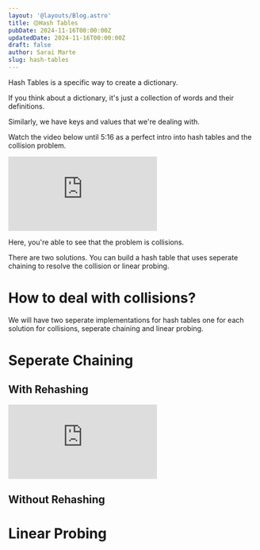 ```yaml
---
layout: '@layouts/Blog.astro'
title: 🟡Hash Tables
pubDate: 2024-11-16T00:00:00Z 
updatedDate: 2024-11-16T00:00:00Z 
draft: false
author: Sarai Marte
slug: hash-tables
---
```


Hash Tables is a specific way to create a dictionary.

If you think about a dictionary, it's just a collection of words and their definitions. 

Similarly, we have keys and values that we're dealing with. 

Watch the video below until 5:16 as a perfect intro into hash tables and the collision problem.

<iframe src="https://www.youtube.com/embed/FsfRsGFHuv4?si=9YG4EIf-j9P4ws4c" title="YouTube video player" frameborder="0" allow="accelerometer; autoplay; clipboard-write; encrypted-media; gyroscope; picture-in-picture; web-share" referrerpolicy="strict-origin-when-cross-origin" allowfullscreen></iframe>

Here, you're able to see that the problem is collisions. 

There are two solutions. You can build a hash table that uses seperate chaining to resolve the collision or linear probing. 

# How to deal with collisions?

We will have two seperate implementations for hash tables one for each solution for collisions, seperate chaining and linear probing.

# Seperate Chaining 

## With Rehashing 
<iframe src="https://www.youtube.com/embed/SNTTT8kbyKg?si=Cj2ShjWFgGYhnv8K" title="YouTube video player" frameborder="0" allow="accelerometer; autoplay; clipboard-write; encrypted-media; gyroscope; picture-in-picture; web-share" referrerpolicy="strict-origin-when-cross-origin" allowfullscreen></iframe>

## Without Rehashing 

# Linear Probing
